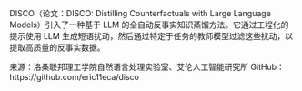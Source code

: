 DISCO（论文：DISCO: Distilling Counterfactuals with Large Language Models）引入了一种基于 LLM 的全自动反事实知识蒸馏方法。它通过工程化的提示使用 LLM 生成短语扰动，然后通过特定于任务的教师模型过滤这些扰动，以提取高质量的反事实数据。

来源：洛桑联邦理工学院自然语言处理实验室、艾伦人工智能研究所
GitHub：https://github.com/eric11eca/disco
